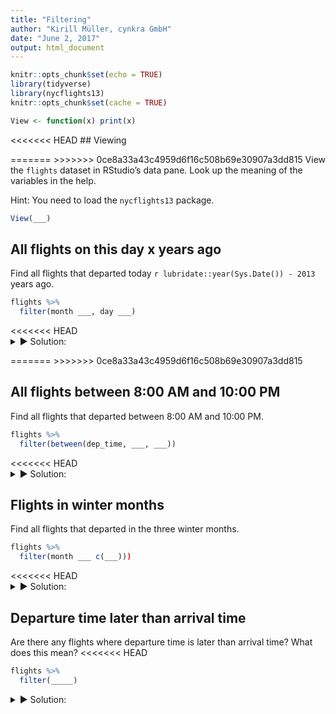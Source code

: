 ```yaml
---
title: "Filtering"
author: "Kirill Müller, cynkra GmbH"
date: "June 2, 2017"
output: html_document
---
```


```r
knitr::opts_chunk$set(echo = TRUE)
library(tidyverse)
library(nycflights13)
knitr::opts_chunk$set(cache = TRUE)

View <- function(x) print(x)
```

<<<<<<< HEAD
## Viewing

=======
>>>>>>> 0ce8a33a43c4959d6f16c508b69e30907a3dd815
View the `flights` dataset in RStudio's data pane. Look up the meaning of the variables in the help.

Hint: You need to load the `nycflights13` package.
    
```r
View(___)
```

## All flights on this day x years ago

Find all flights that departed today `r lubridate::year(Sys.Date()) - 2013` years ago.

```r
flights %>%
  filter(month ___, day ___)
```

<<<<<<< HEAD
<details>
<summary>&#x25BA; Solution:</summary>
=======
>>>>>>> 0ce8a33a43c4959d6f16c508b69e30907a3dd815
Be careful with the equality operator `==`:

```r
flights %>% 
  filter(month = 6, day = 2)

flights %>% 
  filter(month == 6, day == 2)
```

Can we make a dynamic query?

```r
flights %>% 
  filter(
    month == lubridate::month(Sys.Date()),
    day == lubridate::day(Sys.Date())
  )
```

Can we use arguments?

```r
month_ <- lubridate::month(Sys.Date())
day_ <- lubridate::day(Sys.Date())
flights %>% 
  filter(
    month == month_,
    day == day_
  )
```
<<<<<<< HEAD
</details>
=======
>>>>>>> 0ce8a33a43c4959d6f16c508b69e30907a3dd815

## All flights between 8:00 AM and 10:00 PM

Find all flights that departed between 8:00 AM and 10:00 PM.

```r
flights %>%
  filter(between(dep_time, ___, ___))
```

<<<<<<< HEAD
<details>
<summary>&#x25BA; Solution:</summary>
=======
>>>>>>> 0ce8a33a43c4959d6f16c508b69e30907a3dd815
```r
flights %>% 
  filter(dep_time >= 800, dep_time <= 2200)
```

```r
flights %>% 
  filter(between(dep_time, 800, 2200))
```
</details>

## Flights in winter months

Find all flights that departed in the three winter months.

```r
flights %>%
  filter(month ___ c(___)))
```

<<<<<<< HEAD
<details>
<summary>&#x25BA; Solution:</summary>
=======
>>>>>>> 0ce8a33a43c4959d6f16c508b69e30907a3dd815
```r
flights %>%
  filter(month %in% c(12, 1, 2))
```

```r
winter_months <- c(12, 1, 2)
flights %>%
  filter(month %in% winter_months)
```
</details>

## Departure time later than arrival time

Are there any flights where departure time is later than arrival time? What does this mean?
<<<<<<< HEAD

```r
flights %>%
  filter(_____)
```

<details>
<summary>&#x25BA; Solution:</summary>
```r
=======

```r
flights %>%
  filter(_____)
```

```r
flights %>% 
  filter(dep_time > arr_time)
```

## Flight with shortest airtime

On what day did the flight with the shortest airtime take place?

Hint: Use `head()` to restrict your result to one row only.

```r
flights %>% 
  arrange(___) %>%
  head(1)
```

```r
flights %>% 
  arrange(air_time) %>%
  head(1)
```

## Flight with heaviest delay

Which flights had the heaviest delays? Can you use the `tail()` verb to obtain this information?

```r
flights %>% 
  arrange(___) %>%
  tail(1)

flights %>% 
  arrange(desc(___)) %>%
  ___(1)
```

```r
flights %>% 
  arrange(arr_delay) %>%
  tail(1)
```

Why doesn't this give the result we're looking for? Can we use a filter?

```r
flights %>% 
  filter(!is.na(arr_delay)) %>%
  arrange(arr_delay) %>%
  tail(1)
```

Or the pattern below?

```r
flights %>% 
  arrange(!is.na(arr_delay), arr_delay) %>%
  tail(1)
```

Usually it's easiest to sort in descending order:

```r
flights %>% 
  arrange(-arr_delay) %>%
  head(1)
```

```r
flights %>% 
  arrange(desc(arr_delay)) %>%
  head(1)
```

## Flight with longest airtime

On what day did the flight with the longest airtime take place?

```r
flights %>% 
  arrange(___ - ___) %>%
  head(1)
```

```r
flights %>% 
  arrange(desc(air_time)) %>%
  head(1)
```

## UA flights with lowest delay

Find two equivalent ways to select the six `"UA"` flights with the lowest delay. Which is faster? Why?

Hint: RStudio has shortcuts for swapping the current line with the next or previous line.

```r
flights %>%
  filter(___) %>%
  arrange(___)

flights %>%
  arrange(___) %>%
  filter(___)
```

If we filter first, fewer observations need to be sorted.

```r
flights %>% 
  filter(carrier == "UA") %>%
  arrange(arr_delay)
```


```r
flights %>% 
  arrange(arr_delay) %>%
  filter(carrier == "UA")
```

## Recovering delay

Which flights were best in recovering from delay in the air?

```r
>>>>>>> 0ce8a33a43c4959d6f16c508b69e30907a3dd815
flights %>% 
  filter(dep_time > arr_time)
```
</details>
